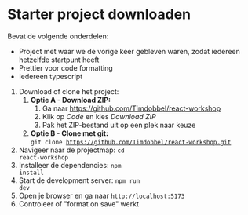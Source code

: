 # Starter project downloaden

Bevat de volgende onderdelen:

- Project met waar we de vorige keer gebleven waren, zodat iedereen hetzelfde startpunt heeft
- Prettier voor code formatting
- Iedereen typescript

1. Download of clone het project:
   1. **Optie A - Download ZIP:**
      1. Ga naar https://github.com/Timdobbel/react-workshop
      1. Klik op <em>Code</em> en kies <em>Download ZIP</em>
      1. Pak het ZIP-bestand uit op een plek naar keuze
   1. **Optie B - Clone met git:**<br/>
      <code className="cmd mt-2">git clone https://github.com/Timdobbel/react-workshop.git</code>
1. Navigeer naar de projectmap: <code className="cmd">cd react-workshop</code>
1. Installeer de dependencies: <code className="cmd">npm install</code>
1. Start de development server: <code className="cmd">npm run dev</code>
1. Open je browser en ga naar `http://localhost:5173`
1. Controleer of "format on save" werkt
